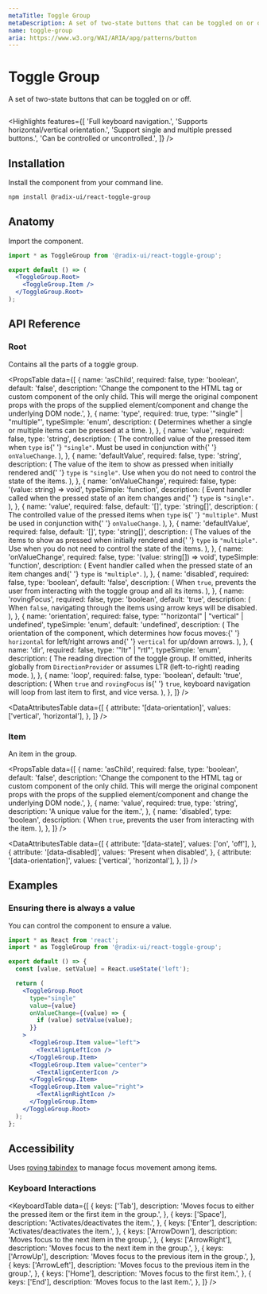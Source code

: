 ```yaml
---
metaTitle: Toggle Group
metaDescription: A set of two-state buttons that can be toggled on or off.
name: toggle-group
aria: https://www.w3.org/WAI/ARIA/apg/patterns/button
---
```


# Toggle Group

<Description>
  A set of two-state buttons that can be toggled on or off.
</Description>

<HeroContainer>
  <ToggleGroupDemo />
</HeroContainer>

```jsx hero template=ToggleGroup

```

<Highlights
  features={[
    'Full keyboard navigation.',
    'Supports horizontal/vertical orientation.',
    'Support single and multiple pressed buttons.',
    'Can be controlled or uncontrolled.',
  ]}
/>

## Installation

Install the component from your command line.

```bash
npm install @radix-ui/react-toggle-group
```

## Anatomy

Import the component.

```jsx
import * as ToggleGroup from '@radix-ui/react-toggle-group';

export default () => (
  <ToggleGroup.Root>
    <ToggleGroup.Item />
  </ToggleGroup.Root>
);
```

## API Reference

### Root

Contains all the parts of a toggle group.

<PropsTable
  data={[
    {
      name: 'asChild',
      required: false,
      type: 'boolean',
      default: 'false',
      description:
        'Change the component to the HTML tag or custom component of the only child. This will merge the original component props with the props of the supplied element/component and change the underlying DOM node.',
    },
    {
      name: 'type',
      required: true,
      type: '"single" | "multiple"',
      typeSimple: 'enum',
      description: (
        <span>
          Determines whether a single or multiple items can be pressed at a
          time.
        </span>
      ),
    },
    {
      name: 'value',
      required: false,
      type: 'string',
      description: (
        <span>
          The controlled value of the pressed item when <Code>type</Code> is{' '}
          <Code>"single"</Code>. Must be used in conjunction with{' '}
          <Code>onValueChange</Code>.
        </span>
      ),
    },
    {
      name: 'defaultValue',
      required: false,
      type: 'string',
      description: (
        <span>
          The value of the item to show as pressed when initially rendered and{' '}
          <Code>type</Code> is <Code>"single"</Code>. Use when you do not need
          to control the state of the items.
        </span>
      ),
    },
    {
      name: 'onValueChange',
      required: false,
      type: '(value: string) => void',
      typeSimple: 'function',
      description: (
        <span>
          Event handler called when the pressed state of an item changes and{' '}
          <Code>type</Code> is <Code>"single"</Code>.
        </span>
      ),
    },
    {
      name: 'value',
      required: false,
      default: '[]',
      type: 'string[]',
      description: (
        <span>
          The controlled value of the pressed items when <Code>type</Code> is{' '}
          <Code>"multiple"</Code>. Must be used in conjunction with{' '}
          <Code>onValueChange</Code>.
        </span>
      ),
    },
    {
      name: 'defaultValue',
      required: false,
      default: '[]',
      type: 'string[]',
      description: (
        <span>
          The values of the items to show as pressed when initially rendered and{' '}
          <Code>type</Code> is <Code>"multiple"</Code>. Use when you do not need
          to control the state of the items.
        </span>
      ),
    },
    {
      name: 'onValueChange',
      required: false,
      type: '(value: string[]) => void',
      typeSimple: 'function',
      description: (
        <span>
          Event handler called when the pressed state of an item changes and{' '}
          <Code>type</Code> is <Code>"multiple"</Code>.
        </span>
      ),
    },
    {
      name: 'disabled',
      required: false,
      type: 'boolean',
      default: 'false',
      description: (
        <span>
          When <Code>true</Code>, prevents the user from interacting with the
          toggle group and all its items.
        </span>
      ),
    },
    {
      name: 'rovingFocus',
      required: false,
      type: 'boolean',
      default: 'true',
      description: (
        <span>
          When <Code>false</Code>, navigating through the items using arrow keys
          will be disabled.
        </span>
      ),
    },
    {
      name: 'orientation',
      required: false,
      type: '"horizontal" | "vertical" | undefined',
      typeSimple: 'enum',
      default: 'undefined',
      description: (
        <span>
          The orientation of the component, which determines how focus moves:{' '}
          <Code>horizontal</Code> for left/right arrows and{' '}
          <Code>vertical</Code> for up/down arrows.
        </span>
      ),
    },
    {
      name: 'dir',
      required: false,
      type: '"ltr" | "rtl"',
      typeSimple: 'enum',
      description: (
        <span>
          The reading direction of the toggle group. If omitted, inherits
          globally from <Code>DirectionProvider</Code> or assumes LTR
          (left-to-right) reading mode.
        </span>
      ),
    },
    {
      name: 'loop',
      required: false,
      type: 'boolean',
      default: 'true',
      description: (
        <span>
          When <Code>true</Code> and <Code>rovingFocus</Code> is{' '}
          <Code>true</Code>, keyboard navigation will loop from last item to
          first, and vice versa.
        </span>
      ),
    },
  ]}
/>

<DataAttributesTable
  data={[
    {
      attribute: '[data-orientation]',
      values: ['vertical', 'horizontal'],
    },
  ]}
/>

### Item

An item in the group.

<PropsTable
  data={[
    {
      name: 'asChild',
      required: false,
      type: 'boolean',
      default: 'false',
      description:
        'Change the component to the HTML tag or custom component of the only child. This will merge the original component props with the props of the supplied element/component and change the underlying DOM node.',
    },
    {
      name: 'value',
      required: true,
      type: 'string',
      description: 'A unique value for the item.',
    },
    {
      name: 'disabled',
      type: 'boolean',
      description: (
        <span>
          When <Code>true</Code>, prevents the user from interacting with the
          item.
        </span>
      ),
    },
  ]}
/>

<DataAttributesTable
  data={[
    {
      attribute: '[data-state]',
      values: ['on', 'off'],
    },
    {
      attribute: '[data-disabled]',
      values: 'Present when disabled',
    },
    {
      attribute: '[data-orientation]',
      values: ['vertical', 'horizontal'],
    },
  ]}
/>

## Examples

### Ensuring there is always a value

You can control the component to ensure a value.

```jsx line=5,8
import * as React from 'react';
import * as ToggleGroup from '@radix-ui/react-toggle-group';

export default () => {
  const [value, setValue] = React.useState('left');

  return (
    <ToggleGroup.Root
      type="single"
      value={value}
      onValueChange={(value) => {
        if (value) setValue(value);
      }}
    >
      <ToggleGroup.Item value="left">
        <TextAlignLeftIcon />
      </ToggleGroup.Item>
      <ToggleGroup.Item value="center">
        <TextAlignCenterIcon />
      </ToggleGroup.Item>
      <ToggleGroup.Item value="right">
        <TextAlignRightIcon />
      </ToggleGroup.Item>
    </ToggleGroup.Root>
  );
};
```

## Accessibility

Uses [roving tabindex](https://www.w3.org/TR/wai-aria-practices-1.2/examples/radio/radio.html) to manage focus movement among items.

### Keyboard Interactions

<KeyboardTable
  data={[
    {
      keys: ['Tab'],
      description:
        'Moves focus to either the pressed item or the first item in the group.',
    },
    {
      keys: ['Space'],
      description: 'Activates/deactivates the item.',
    },
    {
      keys: ['Enter'],
      description: 'Activates/deactivates the item.',
    },
    {
      keys: ['ArrowDown'],
      description: 'Moves focus to the next item in the group.',
    },
    {
      keys: ['ArrowRight'],
      description: 'Moves focus to the next item in the group.',
    },
    {
      keys: ['ArrowUp'],
      description: 'Moves focus to the previous item in the group.',
    },
    {
      keys: ['ArrowLeft'],
      description: 'Moves focus to the previous item in the group.',
    },
    {
      keys: ['Home'],
      description: 'Moves focus to the first item.',
    },
    {
      keys: ['End'],
      description: 'Moves focus to the last item.',
    },
  ]}
/>
